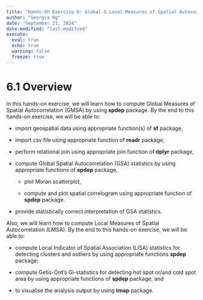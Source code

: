 ```yaml
---
title: "Hands-On Exercise 6: Global & Local Measures of Spatial Autocorrelation"
author: "Georgia Ng"
date: "September 21, 2024"
date-modified: "last-modified"
execute: 
  eval: true
  echo: true
  warning: false
  freeze: true
---
```


# 6.1 Overview

In this hands-on exercise, we will learn how to compute Global Measures of Spatial Autocorrelation (GMSA) by using **spdep** package. By the end to this hands-on exercise, we will be able to:

-   import geospatial data using appropriate function(s) of **sf** package,

-   import csv file using appropriate function of **readr** package,

-   perform relational join using appropriate join function of **dplyr** package,

-   compute Global Spatial Autocorrelation (GSA) statistics by using appropriate functions of **spdep** package,

    -   plot Moran scatterplot,

    -   compute and plot spatial correlogram using appropriate function of **spdep** package.

-   provide statistically correct interpretation of GSA statistics.

Also, we will learn how to compute Local Measures of Spatial Autocorrelation (LMSA). By the end to this hands-on exercise, we will be able to:

-   compute Local Indicator of Spatial Association (LISA) statistics for detecting clusters and outliers by using appropriate functions **spdep** package;

-   compute Getis-Ord’s Gi-statistics for detecting hot spot or/and cold spot area by using appropriate functions of **spdep** package; and

-   to visualise the analysis output by using **tmap** package.

